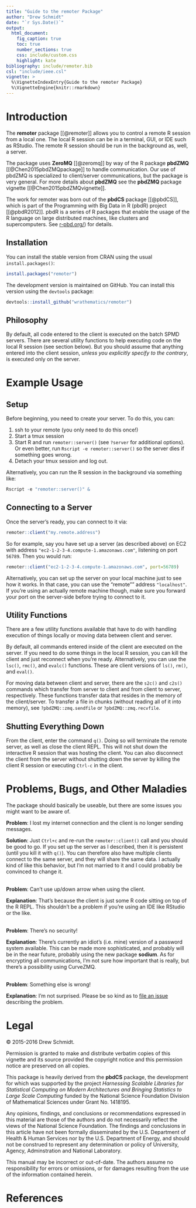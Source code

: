 ```yaml
---
title: "Guide to the remoter Package"
author: "Drew Schmidt"
date: "`r Sys.Date()`"
output:
  html_document:
    fig_caption: true
    toc: true
    number_sections: true
    css: include/custom.css
    highlight: kate
bibliography: include/remoter.bib
csl: "include/ieee.csl"
vignette: >
  %\VignetteIndexEntry{Guide to the remoter Package}
  %\VignetteEngine{knitr::rmarkdown}
---
```


# Introduction

The **remoter** package [[@remoter]] allows you to control a remote R session from a local one.  The local R session can be in a terminal, GUI, or IDE such as RStudio.  The remote R session should be run in the background as, well, a server.

The package uses **ZeroMQ** [[@zeromq]] by way of the R package **pbdZMQ** [[@Chen2015pbdZMQpackage]] to handle communication.  Our use of pbdZMQ is specialized to client/server communications, but the package is very general.  For more details about **pbdZMQ** see the **pbdZMQ** package vignette [[@Chen2015pbdZMQvignette]].

The work for remoter was born out of the **pbdCS** package [[@pbdCS]], which is part of the Programming with Big Data in R (pbdR) project [[@pbdR2012]]. pbdR is a series of R packages that enable the usage of the R language on large distributed machines, like clusters and supercomputers.  See [r-pbd.org/](http://r-pbd.org)) for details.



## Installation

You can install the stable version from CRAN using the usual `install.packages()`:

```r
install.packages("remoter")
```

The development version is maintained on GitHub.  You can install this version using the `devtools` package:

```r
devtools::install_github("wrathematics/remoter")
```



## Philosophy

By default, all code entered to the client is executed on the batch SPMD servers.  There are several utility functions to help executing code on the local R session (see section below).  But you should assume that anything entered into the client session, *unless you explicitly specify to the contrary*, is executed only on the server.





# Example Usage

## Setup

Before beginning, you need to create your server.  To do this, you can:

1. ssh to your remote (you only need to do this once!)
2. Start a tmux session
3. Start R and run `remoter::server()` (see `?server` for additional options).  Or even better, run `Rscript -e remoter::server()` so the server dies if something goes wrong.
5. Detach your tmux session and log out.

Alternatively, you can run the R session in the background via something like:

```r
Rscript -e "remoter::server()" &
```



## Connecting to a Server

Once the server's ready, you can connect to it via:

```r
remoter::client("my.remote.address")
```

So for example, say you have set up a server (as described above) on EC2 with address `"ec2-1-2-3-4.compute-1.amazonaws.com"`, listening on port `56789`. Then you would run:

```r
remoter::client("ec2-1-2-3-4.compute-1.amazonaws.com", port=56789)
```

Alternatively, you can set up the server on your local machine just to see how it works.  In that case, you can use the "remote"" address `"localhost"`. If you're using an actually remote machine though, make sure  you forward your port on the server-side before trying to connect to it.



## Utility Functions

There are a few utility functions available that have to do with handling execution of things locally or moving data between client and server.

By default, all commands entered inside of the client are executed on the server.  If you need to do some things in the local R session, you can kill the client and just reconnect when you're ready. Alternatively, you can use the `lsc()`, `rmc()`, and `evalc()` functions.  These are client versions of `ls()`, `rm()`, and `eval()`.  

For moving data between client and server, there are the `s2c()` and `c2s()` commands which transfer from server to client and from client to server, respectively.  These functions transfer data that resides in the memory of the client/server.  To transfer a file in chunks (without reading all of it into memory), see `?pbdZMQ::zmq.sendfile` or `?pbdZMQ::zmq.recvfile`.



## Shutting Everything Down

From the client, enter the command `q()`.  Doing so will terminate the remote server, as well as close the client REPL.  This will not shut down the interactive R session that was hosting the client.  You can also disconnect the client from the server without shutting down the server by killing the client R session or executing `Ctrl-c` in the client.





# Problems, Bugs, and Other Maladies

The package should basically be useable, but there are some issues you might want to be aware of.

**Problem**: I lost my internet connection and the client is no longer sending messages.

**Solution**: Just `Ctrl+c` and re-run the `remoter::client()` call and you should be good to go.  If you set up the server as I described, then it is persistent (until you kill it with `q()`).  You can therefore also have multiple clients connect to the same server, and they will share the same data.  I actually kind of like this behavior, but I'm not married to it and I could probably be convinced to change it.
<br><br>


**Problem**: Can't use up/down arrow when using the client.

**Explanation**: That's because the client is just some R code sitting on top of the R REPL.  This shouldn't be a problem if you're using an IDE like RStudio or the like.
<br><br>


**Problem**: There's no security!

**Explanation**: There's currently an idiot's (i.e. mine) version of a password system available.  This can be made more sophisticated, and probably will be in the near future, probably using the new package **sodium**.  As for encrypting all communications, I'm not sure how important that is really, but there's a possibility using CurveZMQ.
<br><br>


**Problem**: Something else is wrong!

**Explanation**: I'm not surprised.  Please be so kind as to [file an issue](https://github.com/wrathematics/remoter/issues) describing the problem.




# Legal

&copy; 2015-2016 Drew Schmidt.

Permission is granted to make and distribute verbatim copies of this vignette and its source provided the copyright notice and this permission notice are preserved on all copies.

This package is heavily derived from the **pbdCS** package, the development for which was supported by the project *Harnessing Scalable Libraries for Statistical Computing on Modern Architectures and Bringing Statistics to Large Scale Computing* funded by the National Science Foundation Division of Mathematical Sciences under Grant No. 1418195.

Any opinions, findings, and conclusions or recommendations expressed in  this material are those of the authors and do not necessarily reflect the  views of the National Science Foundation.  The findings and conclusions in this article have not been formally disseminated by the U.S. Department of Health \& Human Services nor by the U.S. Department of Energy, and should not be construed to represent any determination or policy of University, Agency, Adminstration and National Laboratory.

This manual may be incorrect or out-of-date.  The authors assume no responsibility for errors or omissions, or for damages resulting from the use of the information contained herein.





# References
<script language="JavaScript" src="include/headers.js"></script>
